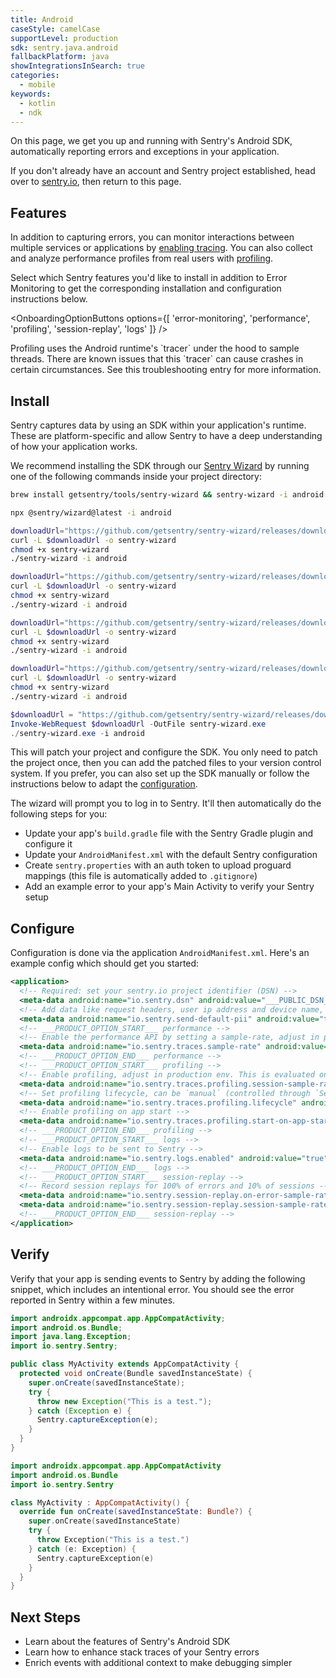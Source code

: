 ```yaml
---
title: Android
caseStyle: camelCase
supportLevel: production
sdk: sentry.java.android
fallbackPlatform: java
showIntegrationsInSearch: true
categories:
  - mobile
keywords:
  - kotlin
  - ndk
---
```


On this page, we get you up and running with Sentry's Android SDK, automatically reporting errors and exceptions in your application.

<Alert>

If you don't already have an account and Sentry project established, head over to [sentry.io](https://sentry.io/signup/), then return to this page.

</Alert>

## Features

In addition to capturing errors, you can monitor interactions between multiple services or applications by [enabling tracing](/concepts/key-terms/tracing/). You can also collect and analyze performance profiles from real users with [profiling](/product/explore/profiling/).

Select which Sentry features you'd like to install in addition to Error Monitoring to get the corresponding installation and configuration instructions below.

<OnboardingOptionButtons
  options={[
    'error-monitoring',
    'performance',
    'profiling',
    'session-replay',
    'logs'
  ]}
/>

<OnboardingOption optionId="profiling">

<Alert level="warning">
  Profiling uses the Android runtime's `tracer` under the hood to sample threads. There are known issues that this `tracer` can cause crashes in certain circumstances. See this <PlatformLink to="/profiling/troubleshooting#i-see-elevated-number-of-crashes-in-the-android-runtime-when-profiling-is-activated">troubleshooting</PlatformLink> entry for more information.
</Alert>

</OnboardingOption>

## Install

Sentry captures data by using an SDK within your application's runtime. These are platform-specific and allow Sentry to have a deep understanding of how your application works.

We recommend installing the SDK through our [Sentry Wizard](https://github.com/getsentry/sentry-wizard) by running one of the following commands inside your project directory:

```bash {tabTitle:brew}
brew install getsentry/tools/sentry-wizard && sentry-wizard -i android
```

```bash {tabTitle:npx}
npx @sentry/wizard@latest -i android
```

```bash {tabTitle:macOS (Intel/x64)}
downloadUrl="https://github.com/getsentry/sentry-wizard/releases/download/v4.0.1/sentry-wizard-darwin-x64"
curl -L $downloadUrl -o sentry-wizard
chmod +x sentry-wizard
./sentry-wizard -i android
```

```bash {tabTitle:macOS (Apple Silicon/arm64)}
downloadUrl="https://github.com/getsentry/sentry-wizard/releases/download/v4.0.1/sentry-wizard-darwin-arm64"
curl -L $downloadUrl -o sentry-wizard
chmod +x sentry-wizard
./sentry-wizard -i android
```

```bash {tabTitle:Linux (x64)}
downloadUrl="https://github.com/getsentry/sentry-wizard/releases/download/v4.0.1/sentry-wizard-linux-x64"
curl -L $downloadUrl -o sentry-wizard
chmod +x sentry-wizard
./sentry-wizard -i android
```

```bash {tabTitle:Linux (arm64)}
downloadUrl="https://github.com/getsentry/sentry-wizard/releases/download/v4.0.1/sentry-wizard-linux-arm64"
curl -L $downloadUrl -o sentry-wizard
chmod +x sentry-wizard
./sentry-wizard -i android
```

```powershell {tabTitle:Windows}
$downloadUrl = "https://github.com/getsentry/sentry-wizard/releases/download/v4.0.1/sentry-wizard-win-x64.exe"
Invoke-WebRequest $downloadUrl -OutFile sentry-wizard.exe
./sentry-wizard.exe -i android
```

This will patch your project and configure the SDK. You only need to patch the project once, then you can add the patched files to your version control system.
If you prefer, you can also <PlatformLink to="/manual-setup/">set up the SDK manually</PlatformLink> or follow the instructions below to adapt the [configuration](#configure).

<Expandable title="The following tasks will be performed by the Sentry Wizard">

The wizard will prompt you to log in to Sentry. It'll then automatically do the following steps for you:

- Update your app's `build.gradle` file with the Sentry Gradle plugin and configure it
- Update your `AndroidManifest.xml` with the default Sentry configuration
- Create `sentry.properties` with an auth token to upload proguard mappings (this file is automatically added to `.gitignore`)
- Add an example error to your app's Main Activity to verify your Sentry setup

</Expandable>

## Configure

Configuration is done via the application `AndroidManifest.xml`. Here's an example config which should get you started:


```xml {filename:AndroidManifest.xml}
<application>
  <!-- Required: set your sentry.io project identifier (DSN) -->
  <meta-data android:name="io.sentry.dsn" android:value="___PUBLIC_DSN___" />
  <!-- Add data like request headers, user ip address and device name, see https://docs.sentry.io/platforms/android/data-management/data-collected/ for more info -->
  <meta-data android:name="io.sentry.send-default-pii" android:value="true" />
  <!-- ___PRODUCT_OPTION_START___ performance -->
  <!-- Enable the performance API by setting a sample-rate, adjust in production env -->
  <meta-data android:name="io.sentry.traces.sample-rate" android:value="1.0" />
  <!-- ___PRODUCT_OPTION_END___ performance -->
  <!-- ___PRODUCT_OPTION_START___ profiling -->
  <!-- Enable profiling, adjust in production env. This is evaluated only once per session -->
  <meta-data android:name="io.sentry.traces.profiling.session-sample-rate" android:value="1.0" />
  <!-- Set profiling lifecycle, can be `manual` (controlled through `Sentry.startProfiler()` and `Sentry.stopProfiler()`) or `trace` (automatically starts and stop a profile whenever a sampled trace starts and finishes) -->
  <meta-data android:name="io.sentry.traces.profiling.lifecycle" android:value="trace" />
  <!-- Enable profiling on app start -->
  <meta-data android:name="io.sentry.traces.profiling.start-on-app-start" android:value="true" />
  <!-- ___PRODUCT_OPTION_END___ profiling -->
  <!-- ___PRODUCT_OPTION_START___ logs -->
  <!-- Enable logs to be sent to Sentry -->
  <meta-data android:name="io.sentry.logs.enabled" android:value="true" />
  <!-- ___PRODUCT_OPTION_END___ logs -->
  <!-- ___PRODUCT_OPTION_START___ session-replay -->
  <!-- Record session replays for 100% of errors and 10% of sessions -->
  <meta-data android:name="io.sentry.session-replay.on-error-sample-rate" android:value="1.0" />
  <meta-data android:name="io.sentry.session-replay.session-sample-rate" android:value="0.1" />
  <!-- ___PRODUCT_OPTION_END___ session-replay -->
</application>
```

## Verify

Verify that your app is sending events to Sentry by adding the following snippet, which includes an intentional error. You should see the error reported in Sentry within a few minutes.

```java
import androidx.appcompat.app.AppCompatActivity;
import android.os.Bundle;
import java.lang.Exception;
import io.sentry.Sentry;

public class MyActivity extends AppCompatActivity {
  protected void onCreate(Bundle savedInstanceState) {
    super.onCreate(savedInstanceState);
    try {
      throw new Exception("This is a test.");
    } catch (Exception e) {
      Sentry.captureException(e);
    }
  }
}
```

```kotlin
import androidx.appcompat.app.AppCompatActivity
import android.os.Bundle
import io.sentry.Sentry

class MyActivity : AppCompatActivity() {
  override fun onCreate(savedInstanceState: Bundle?) {
    super.onCreate(savedInstanceState)
    try {
      throw Exception("This is a test.")
    } catch (e: Exception) {
      Sentry.captureException(e)
    }
  }
}
```

## Next Steps

- <PlatformLink to="/features">Learn about the features of Sentry's Android SDK</PlatformLink>
- <PlatformLink to="/enhance-errors">Learn how to enhance stack traces of your Sentry errors</PlatformLink>
- <PlatformLink to="/enriching-events">Enrich events with additional context to make debugging simpler</PlatformLink>

